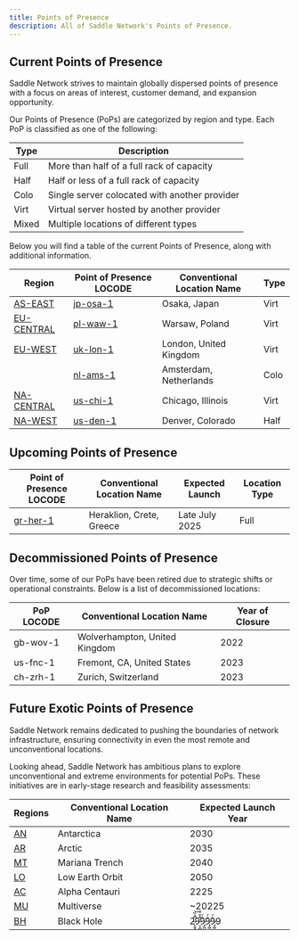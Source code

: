 ---
title: Points of Presence
description: All of Saddle Network's Points of Presence.
---

## Current Points of Presence

Saddle Network strives to maintain globally dispersed points of presence with a focus on areas of interest, customer demand, and expansion opportunity.

Our Points of Presence (PoPs) are categorized by region and type. Each PoP is classified as one of the following:

| Type | Description |
| ---- | ----------- |
| Full | More than half of a full rack of capacity |
| Half | Half or less of a full rack of capacity |
| Colo | Single server colocated with another provider |
| Virt | Virtual server hosted by another provider |
| Mixed | Multiple locations of different types |

Below you will find a table of the current Points of Presence, along with additional information.

| Region | Point of Presence LOCODE | Conventional Location Name | Type |
| ------ | ------------------------ | -------------------------- | ---- |
| [AS-EAST](/infra/pops/as-east) | [jp-osa-1](/infra/pops/as-east/jp-osa-1) | Osaka, Japan | Virt |
| [EU-CENTRAL](/infra/pops/eu-central) | [pl-waw-1](/infra/pops/eu-central/pl-waw-1) | Warsaw, Poland | Virt |
| [EU-WEST](/infra/pops/eu-west) | [uk-lon-1](/infra/pops/eu-west/uk-lon-1) | London, United Kingdom | Virt |
| | [nl-ams-1](/infra/pops/eu-west/nl-ams-1) | Amsterdam, Netherlands | Colo |
| [NA-CENTRAL](/infra/pops/na-central) | [us-chi-1](/infra/pops/na-central/us-chi-1) | Chicago, Illinois | Virt |
| [NA-WEST](/infra/pops/na-west) | [us-den-1](/infra/pops/na-west/us-den-1) | Denver, Colorado | Half |

## Upcoming Points of Presence
| Point of Presence LOCODE | Conventional Location Name | Expected Launch | Location Type |
| ------------------------ | -------------------------- | --------------- | ------------- |
| [gr-her-1](/infra/pops/eu-south/gr-her-1) | Heraklion, Crete, Greece | Late July 2025 | Full |


## Decommissioned Points of Presence
Over time, some of our PoPs have been retired due to strategic shifts or operational constraints. Below is a list of decommissioned locations:

| PoP LOCODE | Conventional Location Name | Year of Closure |
| ------------------------ | -------------------------- | --------------- |
| gb-wov-1 | Wolverhampton, United Kingdom | 2022 |
| us-fnc-1 | Fremont, CA, United States | 2023 |
| ch-zrh-1 | Zurich, Switzerland | 2023 |

## Future Exotic Points of Presence
Saddle Network remains dedicated to pushing the boundaries of network infrastructure, ensuring connectivity in even the most remote and unconventional locations.

Looking ahead, Saddle Network has ambitious plans to explore unconventional and extreme environments for potential PoPs. These initiatives are in early-stage research and feasibility assessments:

| Regions        | Conventional Location Name | Expected Launch Year |
| -------------- | -------------------------- | -------------------- |
| [AN](https://en.wikipedia.org/wiki/Antarctica) | Antarctica | 2030 |
| [AR](https://en.wikipedia.org/wiki/Arctic) | Arctic | 2035 |
| [MT](https://en.wikipedia.org/wiki/Mariana_Trench) | Mariana Trench | 2040 |
| [LO](https://en.wikipedia.org/wiki/Low_Earth_orbit) | Low Earth Orbit | 2050 |
| [AC](https://en.wikipedia.org/wiki/Alpha_Centauri) | Alpha Centauri | 2225 |
| [MU](https://en.wikipedia.org/wiki/Multiverse) | Multiverse | ~20225 |
| [BH](https://en.wikipedia.org/wiki/Black_Hole) | Black Hole | 2̴̨̬̥̯͆̐̏͝9̴̤̞̻͙̱͋̌̉9̷̡͖̞̠̻̃̇́ͅ9̷̡͖̞̠̻̃̇́ͅ9̷̡͖̞̠̻̃̇́ͅ9 |